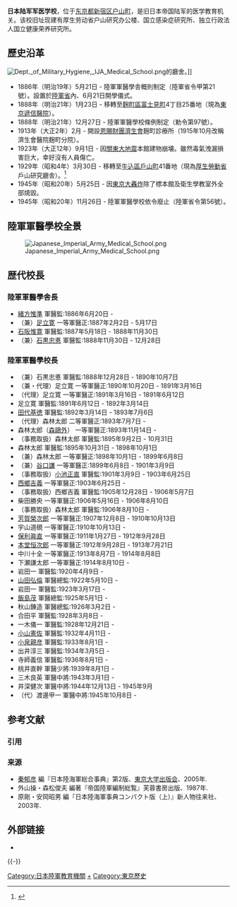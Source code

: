 '''日本陆军军医学校'''，位于[[东京都|东京都]][[新宿区|新宿区]][[户山町|户山町]]，是旧日本帝国陆军的医学教育机关。该校旧址现建有厚生劳动省户山研究办公楼、国立感染症研究所、独立行政法人国立健康荣养研究所。

== 歷史沿革 ==
[[File:Dept._of_Military_Hygiene,_IJA_Medical_School.png|thumb]]的廳舍。]]

* 1886年（明治19年）5月21日 - 陸軍軍醫學舎概則制定（陸軍省令甲第21號）。設置於[[陸軍省|陸軍省]]內、6月21日開學儀式。
* 1888年（明治21年）1月23日 - 移轉至[[麹町區|麹町區]][[富士見_(千代田區)|富士見町]]4丁目25番地（現為[[東京遞信醫院|東京遞信醫院]]）。
* 1888年（明治21年）12月27日 - 陸軍軍醫學校條例制定（勅令第97號）。
* 1913年（大正2年）2月 - 開設[[濟生會|恩賜財團濟生會]]麹町診療所（1915年10月改稱濟生會醫院麹町分院）。
* 1923年（大正12年）9月1日 - 因[[關東大地震|關東大地震]]本館建物崩壊。雖然毒氣洩漏損害巨大，幸好沒有人員傷亡。
* 1929年（昭和4年）3月30日 - 移轉至[[牛込區|牛込區]][[戶山_(新宿區)|戶山町]]41番地（現為[[厚生勞動省|厚生勞動省]]戶山研究廳舎）。<ref>{{cite news|title=陸軍軍醫學校移轉(陸軍省)|newspaper=官報|date=1929-04-02|id=NDLJP 2957141/12}}</ref>
* 1945年（昭和20年）5月25日 - 因[[東京大轟炸|東京大轟炸]]除了標本館及衛生學教室外全部燒毀。
* 1945年（昭和20年）11月26日 - 陸軍軍醫學校依令廢止（陸軍省令第56號）。

==陸軍軍醫學校全景==
[[File:Japanese_Imperial_Army_Medical_School.png|thumb]]

== 歴代校長 ==
=== 陸軍軍醫學舎長 ===
*[[緒方惟準|緒方惟準]] 軍醫監:1886年6月20日 -
*（兼）[[足立寛|足立寛]] 一等軍醫正:1887年2月2日 - 5月17日
*[[石阪惟寛|石阪惟寛]] 軍醫監:1887年5月18日 - 1888年11月30日
*（兼）[[石黒忠悳|石黒忠悳]] 軍醫監:1888年11月30日 - 12月28日

=== 陸軍軍醫學校長 ===
*（兼）石黒忠悳 軍醫監:1888年12月28日 - 1890年10月7日
*（兼・代理）足立寛 一等軍醫正:1890年10月20日 - 1891年3月16日
*（代理）足立寛 一等軍醫正:1891年3月16日 - 1891年6月12日
*足立寛 軍醫監:1891年6月12日 - 1892年3月14日
*[[田代基徳|田代基徳]] 軍醫監:1892年3月14日 - 1893年7月6日
*（代理）森林太郎 二等軍醫正:1893年7月7日 -
*森林太郎（[[森鷗外|森鷗外]]） 一等軍醫正:1893年11月14日 -
*（事務取扱）森林太郎 軍醫監:1895年9月2日 - 10月31日
*森林太郎 軍醫監:1895年10月31日 - 1898年10月1日
*（兼）森林太郎 一等軍醫正:1898年10月1日 - 1899年6月8日
*（兼）[[谷口謙|谷口謙]] 一等軍醫正:1899年6月8日 - 1901年3月9日
*（事務取扱）[[小池正直|小池正直]] 軍醫監:1901年3月9日 - 1903年6月25日
*[[西鄉吉義|西鄉吉義]] 一等軍醫正:1903年6月25日 -
*（事務取扱）西鄉吉義 軍醫監:1905年12月28日 - 1906年5月7日
*柴田勝央 一等軍醫正:1906年5月16日 - 1906年8月10日
*（事務取扱）森林太郎 軍醫監:1906年8月10日 -
*[[芳賀榮次郎|芳賀榮次郎]] 一等軍醫正:1907年12月8日 - 1910年10月13日
*宇山道硯 一等軍醫正:1910年10月13日 -
*[[保利眞直|保利眞直]] 一等軍醫正:1911年1月27日 - 1912年9月28日
*[[本堂恒次郎|本堂恒次郎]] 一等軍醫正:1912年9月28日 - 1913年7月21日
*中川十全 一等軍醫正:1913年8月7日 - 1914年8月8日
*下瀬謙太郎 一等軍醫正:1914年8月10日 -
*岩田一 軍醫監:1920年4月9日 -
*[[山田弘倫|山田弘倫]] 軍醫總監:1922年5月10日 -
*岩田一 軍醫監:1923年3月17日 -
*[[飯島茂|飯島茂]] 軍醫總監:1925年5月1日 -
*秋山錬造 軍醫總監:1926年3月2日 -
*合田平 軍醫監:1928年3月8日 -
*一木儀一 軍醫監:1928年12月21日 -
*[[小山憲佐|小山憲佐]] 軍醫監:1932年4月11日 -
*[[小泉親彦|小泉親彦]] 軍醫監:1933年8月1日 -
*出井淳三 軍醫監:1934年3月5日 -
*寺師義信 軍醫監:1936年8月1日 -
*桃井直幹 軍醫少將:1939年8月1日 -
*三木良英 軍醫中將:1943年3月1日 -
*井深健次 軍醫中將:1944年12月13日 - 1945年9月
*（代）渡邊甲一 軍醫中將:1945年10月8日 -

== 参考文献 ==
=== 引用 ===
{{Reflist}}

=== 来源 ===
{{ReflistH}}
* [[秦郁彦|秦郁彦]] 編『日本陸海軍総合事典』第2版、[[東京大学出版会|東京大学出版会]]、2005年.
* 外山操・森松俊夫 編著『帝国陸軍編制総覧』芙蓉書房出版、1987年.
* 原剛・安岡昭男 編『日本陸海軍事典コンパクト版（上）』新人物往来社、2003年.
{{ReflistF}}

== 外部链接 ==
* {{Commons category-inline|Imperial Japanese Army Medical School}}

{{-}}
{{舊日本軍校}}

[[Category:日本陸軍教育機關|Category:日本陸軍教育機關]]
[[Category:日本軍醫|+]]
[[Category:東京歷史|Category:東京歷史]]